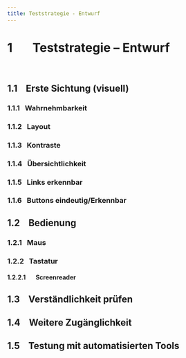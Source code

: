 ```yaml
---
title: Teststrategie - Entwurf
---
```

# 1       Teststrategie – Entwurf

 

## 1.1    Erste Sichtung (visuell)

### 1.1.1   Wahrnehmbarkeit

### 1.1.2   Layout

### 1.1.3   Kontraste

### 1.1.4   Übersichtlichkeit

### 1.1.5   Links erkennbar

### 1.1.6   Buttons eindeutig/Erkennbar

## 1.2    Bedienung

### 1.2.1   Maus

### 1.2.2   Tastatur

#### 1.2.2.1       Screenreader

## 1.3    Verständlichkeit prüfen

## 1.4    Weitere Zugänglichkeit

## 1.5    Testung mit automatisierten Tools